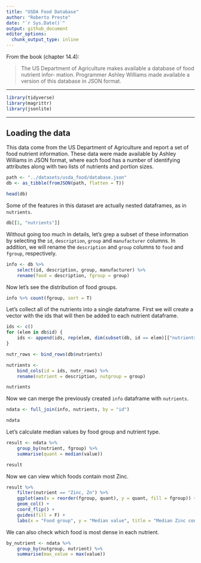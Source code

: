 ```yaml
---
title: "USDA Food Database"
author: "Roberto Preste"
date: "`r Sys.Date()`"
output: github_document
editor_options: 
  chunk_output_type: inline
---
```


From the book (chapter 14.4):  

>The US Department of Agriculture makes available a database of food nutrient infor‐ mation. Programmer Ashley Williams made available a version of this database in JSON format.  

___

```r
library(tidyverse)
library(magrittr)
library(jsonlite)
```

___

## Loading the data  

This data come from the US Department of Agriculture and report a set of food nutrient information. These data were made available by Ashley Williams in JSON format, where each food has a number of identifying attributes along with two lists of nutrients and portion sizes.  

```r
path <- "../datasets/usda_food/database.json"
db <- as_tibble(fromJSON(path, flatten = T))
```

```r
head(db)
```

Some of the features in this dataset are actually nested dataframes, as in `nutrients`.  

```r
db[[1, "nutrients"]]
```

Without going too much in details, let's grep a subset of these information by selecting the `id`, `description`, `group` and `manufacturer` columns. In addition, we will rename the `description` and `group` columns to `food` and `fgroup`, respectively.  

```r
info <- db %>% 
    select(id, description, group, manufacturer) %>% 
    rename(food = description, fgroup = group)
```

Now let's see the distribution of food groups.  

```r
info %>% count(fgroup, sort = T)
```

Let's collect all of the nutrients into a single dataframe. First we will create a vector with the ids that will then be added to each nutrient dataframe.  

```r
ids <- c()
for (elem in db$id) {
    ids <- append(ids, rep(elem, dim(subset(db, id == elem)[["nutrients"]][[1]])[1]))
}
```

```r
nutr_rows <- bind_rows(db$nutrients)
```

```r
nutrients <- 
    bind_cols(id = ids, nutr_rows) %>% 
    rename(nutrient = description, nutgroup = group)
```

```r
nutrients
```


Now we can merge the previously created `info` dataframe with `nutrients`.  

```r
ndata <- full_join(info, nutrients, by = "id")
```

```r
ndata
```


Let's calculate median values by food group and nutrient type.  

```r
result <- ndata %>% 
    group_by(nutrient, fgroup) %>% 
    summarise(quant = median(value))
```

```r
result
```


Now we can view which foods contain most Zinc.  

```r
result %>% 
    filter(nutrient == "Zinc, Zn") %>% 
    ggplot(aes(x = reorder(fgroup, quant), y = quant, fill = fgroup)) + 
    geom_col() + 
    coord_flip() + 
    guides(fill = F) + 
    labs(x = "Food group", y = "Median value", title = "Median Zinc content")
```

We can also check which food is most dense in each nutrient.  

```r
by_nutrient <- ndata %>% 
    group_by(nutgroup, nutrient) %>% 
    summarise(max_value = max(value))
```


